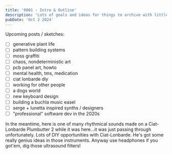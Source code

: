 ```yaml
---
title: '0001 - Intro & Outline'
description: 'Lots of goals and ideas for things to archive with little to possibly.. no? followthrough. Subscribe for more!'
pubDate: 'Oct 2 2024'
---
```


Upcoming posts / sketches:

- [ ] generative plant life
- [ ] pattern building systems
- [ ] moss graffiti
- [ ] chaos, nondeterministic art
- [ ] pcb panel art, howto
- [ ] mental health, tms, medication
- [ ] ciat lonbarde diy
- [ ] working for other people
- [ ] a dogs world
- [ ] new keyboard design
- [ ] building a buchla music easel
- [ ] serge + lunetta inspired synths / designers
- [ ] "professional" software dev in the 2020s

In the meantime, here is one of many rhythmical sounds made on a Ciat-Lonbarde Plumbutter 2 while it was here...it was just passing through unfortunately. Lots of DIY opportunities with Ciat-Lonbarde. He's got some really genius ideas in those instruments. Anyway use headphones if you got'em, dig those ultrasound filters!


<Audio src="/audio/drsm.m4a" description="dirty rat scratch morning"></Audio>
